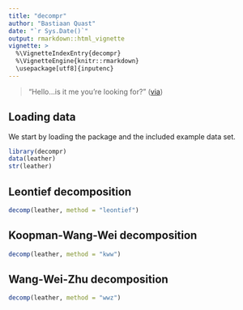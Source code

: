 ```yaml
---
title: "decompr"
author: "Bastiaan Quast"
date: "`r Sys.Date()`"
output: rmarkdown::html_vignette
vignette: >
  %\VignetteIndexEntry{decompr}
  %\VignetteEngine{knitr::rmarkdown}
  \usepackage[utf8]{inputenc}
---
```



> "Hello...is it me you're looking for?"
([via](https://boptopop.files.wordpress.com/2011/03/l9kph.jpg))

## Loading data

We start by loading the package and the included example data set.

```r
library(decompr)
data(leather)
str(leather)
```

<!-- Listing the data objects included -->

<!-- ```{r} -->
<!-- ls() -->
<!-- ``` -->

<!-- Viewing each individual object -->

<!-- ```{r} -->
<!-- inter -->
<!-- final -->
<!-- countries -->
<!-- industries -->
<!-- out -->
<!-- ``` -->

## Leontief decomposition

```r
decomp(leather, method = "leontief")
```

## Koopman-Wang-Wei decomposition

```r
decomp(leather, method = "kww")
```

## Wang-Wei-Zhu decomposition

```r
decomp(leather, method = "wwz")
```